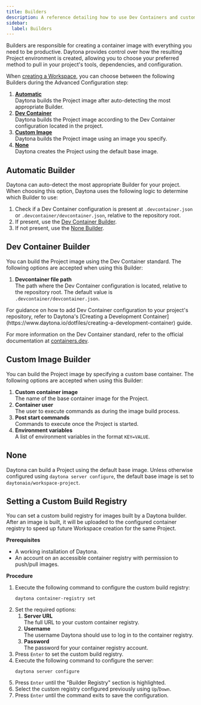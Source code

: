 ```yaml
---
title: Builders
description: A reference detailing how to use Dev Containers and custom images as the base for your project.
sidebar:
  label: Builders
---
```


Builders are responsible for creating a container image with everything you need to be productive.
Daytona provides control over how the resulting Project environment is created, allowing you to choose your preferred method to pull in your project's tools, dependencies, and configuration.

When [creating a Workspace](./workspaces#create-a-workspace), you can choose between the following Builders during the Advanced Configuration step:

1.  [__Automatic__](#automatic-builder)  
    Daytona builds the Project image after auto-detecting the most appropriate Builder.
2.  [__Dev Container__](#dev-container-builder)  
    Daytona builds the Project image according to the Dev Container configuration located in the project.
3.  [__Custom Image__](#custom-image-builder)  
    Daytona builds the Project image using an image you specify.
4.  [__None__](#none)  
    Daytona creates the Project using the default base image.

## Automatic Builder
Daytona can auto-detect the most appropriate Builder for your project.
When choosing this option, Daytona uses the following logic to determine which Builder to use:

1.  Check if a Dev Container configuration is present at `.devcontainer.json` or `.devcontainer/devcontainer.json`, relative to the repository root.
2.  If present, use the [Dev Container Builder](#dev-container).
3.  If not present, use the [None Builder](#none).

## Dev Container Builder
You can build the Project image using the Dev Container standard.
The following options are accepted when using this Builder:

1.  __Devcontainer file path__  
    The path where the Dev Container configuration is located, relative to the repository root.
    The default value is `.devcontainer/devcontainer.json`.

<Aside type="tip">
For guidance on how to add Dev Container configuration to your project's repository, refer to Daytona's [Creating a Development Container](https://www.daytona.io/dotfiles/creating-a-development-container) guide.

For more information on the Dev Container standard, refer to the official documentation at [containers.dev](https://containers.dev/).
</Aside>

## Custom Image Builder
You can build the Project image by specifying a custom base container.
The following options are accepted when using this Builder:

1.  __Custom container image__  
    The name of the base container image for the Project.
2.  __Container user__  
    The user to execute commands as during the image build process.
3.  __Post start commands__  
    Commands to execute once the Project is started.
4.  __Environment variables__  
    A list of environment variables  in the format `KEY=VALUE`.

## None
Daytona can build a Project using the default base image.
Unless otherwise configured using `daytona server configure`, the default base image is set to `daytonaio/workspace-project`.

## Setting a Custom Build Registry
You can set a custom build registry for images built by a Daytona builder.
After an image is built, it will be uploaded to the configured container registry to speed up future Workspace creation for the same Project.

__Prerequisites__
*   A working installation of Daytona.
*   An account on an accessible container registry with permission to push/pull images.

__Procedure__
1.  Execute the following command to configure the custom build registry:
    ```shell
    daytona container-registry set
    ```
2.  Set the required options:
    1.  __Server URL__  
        The full URL to your custom container registry.
    2.  __Username__  
        The username Daytona should use to log in to the container registry.
    3.  __Password__  
        The password for your container registry account.
3.  Press `Enter` to set the custom build registry.
4.  Execute the following command to configure the server:
    ```shell
    daytona server configure
    ```
5.  Press `Enter` until the "Builder Registry" section is highlighted.
6.  Select the custom registry configured previously using `Up`/`Down`.
7.  Press `Enter` until the command exits to save the configuration.